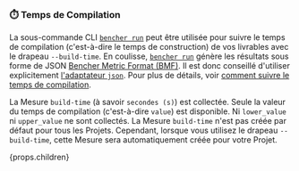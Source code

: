 ### ⏱️ Temps de Compilation

La sous-commande CLI <code><a href="/fr/docs/explanation/bencher-run/">bencher run</a></code> peut être utilisée pour suivre le temps de compilation (c'est-à-dire le temps de construction) de vos livrables avec le drapeau `--build-time`. En coulisse, <code><a href="/fr/docs/explanation/bencher-run/">bencher run</a></code> génère les résultats sous forme de JSON [Bencher Metric Format (BMF)][bmf]. Il est donc conseillé d'utiliser explicitement [l'adaptateur `json`][json]. Pour plus de détails, voir [comment suivre le temps de compilation][build time].

La Mesure `build-time` (à savoir `secondes (s)`) est collectée. Seule la valeur du temps de compilation (c'est-à-dire `value`) est disponible. Ni `lower_value` ni `upper_value` ne sont collectés. La Mesure `build-time` n'est pas créée par défaut pour tous les Projets. Cependant, lorsque vous utilisez le drapeau `--build-time`, cette Mesure sera automatiquement créée pour votre Projet.

{props.children}

[json]: #-json

[bmf]: /fr/docs/reference/bencher-metric-format/
[build time]: /fr/docs/how-to/track-build-time/